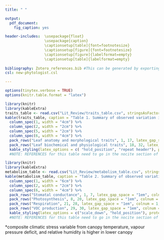 ```yaml
---
title: " "

output: 
  pdf_document:
    fig_caption: yes

header-includes:  \usepackage{float}
                  \usepackage{caption}
                  \captionsetup[table]{font=footnotesize}
                  \captionsetup[figure]{font=footnotesize}
                  \captionsetup[figure]{labelformat=empty}
                  \captionsetup[table]{labelformat=empty}
                  
bibliography: Zotero_references.bib #This can be generated by exporting BibTex file from Zotero
csl: new-phytologist.csl 

---
```


```r
options(tinytex.verbose = TRUE)
options(knitr.table.format = "latex")
```

```r
library(knitr)
library(kableExtra)
traits_table <- read.csv("Lit_Review/traits_table.csv", stringsAsFactors = FALSE, check.names = FALSE)
kable(traits_table, caption = "Table 1. Summary of observed variation in thermally-relevant leaf traits with canopy height and/or between sun and shade leaves", format = "latex", booktabs = TRUE,  escape = F)%>%
  column_spec(1, width = "4cm") %>%
  column_spec(2, width = "2cm") %>%
  column_spec(5, width = "2cm") %>%
  column_spec(6, width = "4cm") %>%
  pack_rows("Leaf anatomy and morphological traits", 1, 17, latex_gap_space = "1em", colnum = 4, hline_before = FALSE) %>%
  pack_rows("Leaf biochemical and physiological traits", 18, 32, latex_gap_space = "1em", colnum = 4, hline_before = FALSE) %>%
  kable_styling(latex_options = c( "hold_position", "repeat header"), protect_latex = T, font_size = 7) 
  #NOTE: REFERENCES for this table need to go in the nocite section of header in the main doc!!!
```


\newpage

```r
library(knitr)
library(kableExtra)
metabolism_table <- read.csv("Lit_Review/metabolism_table.csv", stringsAsFactors = FALSE, check.names = FALSE)
kable(metabolism_table, caption = "Table 2. Summary of observed variation in leaf metabolism and thermal responses across the vertical gradient and/or between sun and shade leaves", format = "latex", booktabs = TRUE,  escape = F)%>%
  column_spec(1, width = "6cm") %>%
  column_spec(2, width = "2cm") %>%
  column_spec(6, width = "4cm") %>%
  pack_rows("Stomatal conductance", 1, 7, latex_gap_space = "1em", colnum = 1, hline_before = FALSE) %>%
  pack_rows("Photosynthesis", 8, 20, latex_gap_space = "1em", colnum = 1, hline_before = FALSE) %>%
  pack_rows("Respiration", 21, 28, latex_gap_space = "1em", colnum = 1, hline_before = FALSE) %>%
  pack_rows("VOC production", 29, 30, latex_gap_space = "1em", colnum = 1, hline_before = FALSE) %>%
  kable_styling(latex_options = c("scale_down", "hold_position"), protect_latex = T) 
  #NOTE: REFERENCES for this table need to go in the nocite section of header in the main doc!!!
```
*composite climatic stress variable from canopy temperature, vapour pressure deficit, and relative humidity is higher in lower canopy